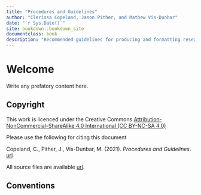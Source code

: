 ```yaml
--- 
title: "Procedures and Guidelines"
author: "Clerissa Copeland, Jason Pither, and Mathew Vis-Dunbar"
date: "`r Sys.Date()`"
site: bookdown::bookdown_site
documentclass: book
description: "Recommended guidelines for producing and formatting research outputs, including data, figures, and reports."
---
```


# Welcome {-}

Write any prefatory content here.

## Copyright {-}

This work is licenced under the Creative Commons [Attribution-NonCommercial-ShareAlike 4.0 International (CC BY-NC-SA 4.0)](https://creativecommons.org/licenses/by-nc-sa/4.0/)

Please use the following for citing this document

Copeland, C., Pither, J., Vis-Dunbar, M. (2021). *Procedures and Guidelines*. [url]()

All source files are available [url]().

## Conventions {-}
